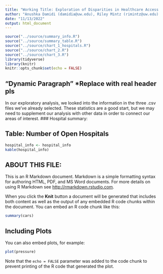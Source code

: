 ```yaml
---
title: "Working Title: Exploration of Disparities in Healthcare Access in the USA by Race and Location"
author: "Anushka Damidi (damidia@uw.edu), Riley Mintz (rimintz@uw.edu) & Max Stewart (mzs11@uw.edu)"
date: "11/13/2022"
output: html_document
---
```


```r
source("../source/summary_info.R")
source("../source/summary_table.R")
source("../source/chart_1_hospitals.R")
source("../source/chart_2.R")
source("../source/chart_3.R")
library(tidyverse)
library(knitr)
knitr::opts_chunk$set(echo = FALSE)
```

## "Dynamic Paragraph" *Replace with real header pls
In our exploratory analysis, we looked into the information in the three .csv files we've already selected. These statistics are a good start, but we may need to supplement our analysis with other data in order to connect our areas of interest. 
### Hospital summary:


## Table: Number of Open Hospitals 
```r
hospital_info <- hospital_info
kable(hospital_info)
```


## ABOUT THIS FILE: 

This is an R Markdown document. Markdown is a simple formatting syntax for authoring HTML, PDF, and MS Word documents. For more details on using R Markdown see <http://rmarkdown.rstudio.com>.

When you click the **Knit** button a document will be generated that includes both content as well as the output of any embedded R code chunks within the document. You can embed an R code chunk like this:

```r
summary(cars)
```

## Including Plots

You can also embed plots, for example:

```r
plot(pressure)
```

Note that the `echo = FALSE` parameter was added to the code chunk to prevent printing of the R code that generated the plot.
